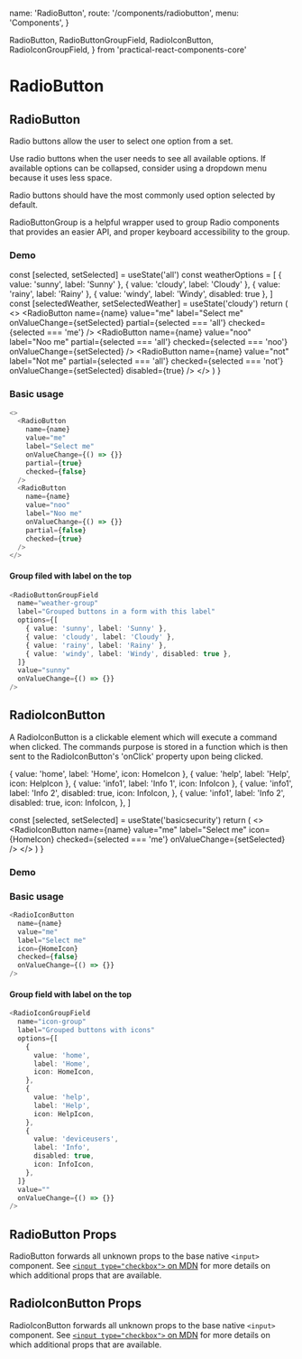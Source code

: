   name: 'RadioButton',
  route: '/components/radiobutton',
  menu: 'Components',
}

  RadioButton,
  RadioButtonGroupField,
  RadioIconButton,
  RadioIconGroupField,
} from 'practical-react-components-core'

# RadioButton

## RadioButton

Radio buttons allow the user to select one option from a set.

Use radio buttons when the user needs to see all available options.
If available options can be collapsed, consider using a dropdown menu because it uses less space.

Radio buttons should have the most commonly used option selected by default.

RadioButtonGroup is a helpful wrapper used to group Radio components that provides an easier API,
and proper keyboard accessibility to the group.

### Demo

  const [selected, setSelected] = useState('all')
  const weatherOptions = [
    { value: 'sunny', label: 'Sunny' },
    { value: 'cloudy', label: 'Cloudy' },
    { value: 'rainy', label: 'Rainy' },
    { value: 'windy', label: 'Windy', disabled: true },
  ]
  const [selectedWeather, setSelectedWeather] = useState('cloudy')
  return (
    <>
      <RadioButton
        name={name}
        value="me"
        label="Select me"
        onValueChange={setSelected}
        partial={selected === 'all'}
        checked={selected === 'me'}
      />
      <RadioButton
        name={name}
        value="noo"
        label="Noo me"
        partial={selected === 'all'}
        checked={selected === 'noo'}
        onValueChange={setSelected}
      />
      <RadioButton
        name={name}
        value="not"
        label="Not me"
        partial={selected === 'all'}
        checked={selected === 'not'}
        onValueChange={setSelected}
        disabled={true}
      />
      <RadioButtonGroupField
        name="weather-group"
        label="Grouped buttons in a form with this label"
        options={weatherOptions}
        value={selectedWeather}
        onValueChange={setSelectedWeather}
      />
    </>
  )
}

<DemoComponent />

### Basic usage

```typescript type="live"
<>
  <RadioButton
    name={name}
    value="me"
    label="Select me"
    onValueChange={() => {}}
    partial={true}
    checked={false}
  />
  <RadioButton
    name={name}
    value="noo"
    label="Noo me"
    onValueChange={() => {}}
    partial={false}
    checked={true}
  />
</>
```

#### Group filed with label on the top

```typescript type="live"
<RadioButtonGroupField
  name="weather-group"
  label="Grouped buttons in a form with this label"
  options={[
    { value: 'sunny', label: 'Sunny' },
    { value: 'cloudy', label: 'Cloudy' },
    { value: 'rainy', label: 'Rainy' },
    { value: 'windy', label: 'Windy', disabled: true },
  ]}
  value="sunny"
  onValueChange={() => {}}
/>
```

## RadioIconButton

A RadioIconButton is a clickable element which will execute a command when clicked.
The commands purpose is stored in a function which is then sent to the RadioIconButton's 'onClick' property upon being clicked.

  { value: 'home', label: 'Home', icon: HomeIcon },
  { value: 'help', label: 'Help', icon: HelpIcon },
  { value: 'info1', label: 'Info 1', icon: InfoIcon },
  {
    value: 'info1',
    label: 'Info 2',
    disabled: true,
    icon: InfoIcon,
  },
  {
    value: 'info1',
    label: 'Info 2',
    disabled: true,
    icon: InfoIcon,
  },
]

  const [selected, setSelected] = useState('basicsecurity')
  return (
    <>
      <RadioIconButton
        name={name}
        value="me"
        label="Select me"
        icon={HomeIcon}
        checked={selected === 'me'}
        onValueChange={setSelected}
      />
      <RadioIconGroupField
        name="icon-group"
        label="Grouped buttons with icons"
        options={securityOptions}
        value={selected}
        onValueChange={setSelected}
      />
    </>
  )
}

### Demo

<RadioIconButtonDemoComponent />

### Basic usage

```typescript type="live"
<RadioIconButton
  name={name}
  value="me"
  label="Select me"
  icon={HomeIcon}
  checked={false}
  onValueChange={() => {}}
/>
```

#### Group field with label on the top

```typescript type="live"
<RadioIconGroupField
  name="icon-group"
  label="Grouped buttons with icons"
  options={[
    {
      value: 'home',
      label: 'Home',
      icon: HomeIcon,
    },
    {
      value: 'help',
      label: 'Help',
      icon: HelpIcon,
    },
    {
      value: 'deviceusers',
      label: 'Info',
      disabled: true,
      icon: InfoIcon,
    },
  ]}
  value=""
  onValueChange={() => {}}
/>
```

## RadioButton Props

RadioButton forwards all unknown props to the base native `<input>` component.
See [`<input type="checkbox">` on MDN](https://developer.mozilla.org/en-US/docs/Web/HTML/Element/input/checkbox)
for more details on which additional props that are available.

<Props of="RadioButton" />

## RadioIconButton Props

RadioIconButton forwards all unknown props to the base native `<input>` component.
See [`<input type="checkbox">` on MDN](https://developer.mozilla.org/en-US/docs/Web/HTML/Element/input/checkbox)
for more details on which additional props that are available.

<Props of="RadioIconButton" />
